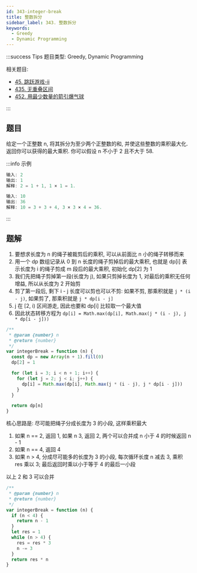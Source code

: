 ```yaml
---
id: 343-integer-break
title: 整数拆分
sidebar_label: 343. 整数拆分
keywords:
  - Greedy
  - Dynamic Programming
---
```


:::success Tips
题目类型: Greedy, Dynamic Programming

相关题目:

- [45. 跳跃游戏-ii](/leetcode/medium/45-jump)
- [435. 无重叠区间](/leetcode/medium/435-erase-overlap-intervals)
- [452. 用最少数量的箭引爆气球](/leetcode/medium/452-find-min-arrow-shots)

:::

## 题目

给定一个正整数 n, 将其拆分为至少两个正整数的和, 并使这些整数的乘积最大化. 返回你可以获得的最大乘积. 你可以假设 n 不小于 2 且不大于 58.

:::info 示例

```ts
输入: 2
输出: 1
解释: 2 = 1 + 1, 1 × 1 = 1.
```

```ts
输入: 10
输出: 36
解释: 10 = 3 + 3 + 4, 3 × 3 × 4 = 36.
```

:::

## 题解


<Tabs>
  <TabItem value="动态规划" label="动态规划" default>

1. 要想求长度为 n 的绳子被裁剪后的乘积, 可以从前面比 n 小的绳子转移而来
2. 用一个 dp 数组记录从 0 到 n 长度的绳子剪掉后的最大乘积, 也就是 dp[i] 表示长度为 i 的绳子剪成 m 段后的最大乘积, 初始化 dp[2] 为 1
3. 我们先把绳子剪掉第一段(长度为 j), 如果只剪掉长度为 1, 对最后的乘积无任何增益, 所以从长度为 2 开始剪
4. 剪了第一段后, 剩下 i - j 长度可以剪也可以不剪: 如果不剪, 那乘积就是 `j * (i - j)`, 如果剪了, 那乘积就是 `j * dp[i - j]`
5. j 在 [2, i) 区间游走, 因此也要和 dp[i] 比较取一个最大值
6. 因此状态转移方程为 `dp[i] = Math.max(dp[i], Math.max(j * (i - j), j * dp[i - j]))`

```ts
/**
 * @param {number} n
 * @return {number}
 */
var integerBreak = function (n) {
  const dp = new Array(n + 1).fill(0)
  dp[2] = 1

  for (let i = 3; i < n + 1; i++) {
    for (let j = 2; j < i; j++) {
      dp[i] = Math.max(dp[i], Math.max(j * (i - j), j * dp[i - j]))
    }
  }

  return dp[n]
}
```

</TabItem>
<TabItem value="贪心" label="贪心">

核心思路是: 尽可能把绳子分成长度为 3 的小段, 这样乘积最大

1. 如果 n == 2, 返回 1, 如果 n 3, 返回 2, 两个可以合并成 n 小于 4 的时候返回 n - 1
2. 如果 n == 4, 返回 4
3. 如果 n > 4, 分成尽可能多的长度为 3 的小段, 每次循环长度 n 减去 3, 乘积 res 乘以 3; 最后返回时乘以小于等于 4 的最后一小段

以上 2 和 3 可以合并

```ts
/**
 * @param {number} n
 * @return {number}
 */
var integerBreak = function (n) {
  if (n < 4) {
    return n - 1
  }
  let res = 1
  while (n > 4) {
    res = res * 3
    n -= 3
  }
  return res * n
}
```

</TabItem>
</Tabs>
